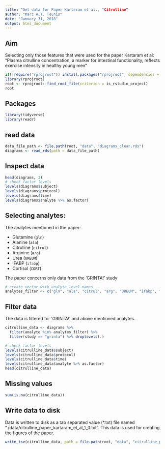 ```yaml
---
title: "Get data for Paper Kartaram et al., "Citrulline"
author: "Marc A.T. Teunis"
date: "January 31, 2018"
output: html_document
---
```


## Aim
Selecting only those features that were used for the paper Kartaram et al: "Plasma citrulline concentration, a marker for intestinal functionality, reflects exercise intensity in healthy young men"

```r
if(!require("rprojroot")) install.packages("rprojroot", dependencies = TRUE)
library(rprojroot)
root <- rprojroot::find_root_file(criterion = is_rstudio_project)
root
```

## Packages
```r
library(tidyverse)
library(readr)
```

## read data
```r
data_file_path <- file.path(root, "data", "diagrams_clean.rds")
diagrams <- read_rds(path = data_file_path)
```

## Inspect data
```r
head(diagrams, 3)
# check factor levels
levels(diagrams$subject)
levels(diagrams$protocol)
levels(diagrams$time)
levels(diagrams$analyte %>% as.factor)
```

## Selecting analytes:
The analytes mentioned in the paper:

 - Glutamine (`gln`)
 - Alanine (`ala`)
 - Citrulline (`citrul`)
 - Arginine (`arg`)
 - Urea (`UREUM`)
 - IFABP (`ifabp`)
 - Cortisol (`CORT`)
 
The paper concerns only data from the 'GRINTA!' study 

```r
# create vector with analyte level-names
analytes_filter <- c("gln", "ala", "citrul", "arg", "UREUM", "ifabp", "CORT")
```
 
## Filter data 
The data is filtered for 'GRINTA!' and above mentioned analytes.

```r
citrulline_data <- diagrams %>%
  filter(analyte %in% analytes_filter) %>%
  filter(study == "grinta") %>% droplevels(.)

# check factor levels
levels(citrulline_data$subject)
levels(citrulline_data$protocol)
levels(citrulline_data$time)
levels(citrulline_data$analyte %>% as.factor)
head(citrulline_data)
```

## Missing values
```r
sum(is.na(citrulline_data))
```

## Write data to disk
Data is written to disk as a tab separated value (*.txt) file named "./data/citrulline_paper_kartaram_et_al_1_0.txt". This data is used for creating the figures of the paper.
```r
write_tsv(citrulline_data, path = file.path(root, "data", "citrulline_paper_kartaram_et_al_1_0.txt"))
```

 
 